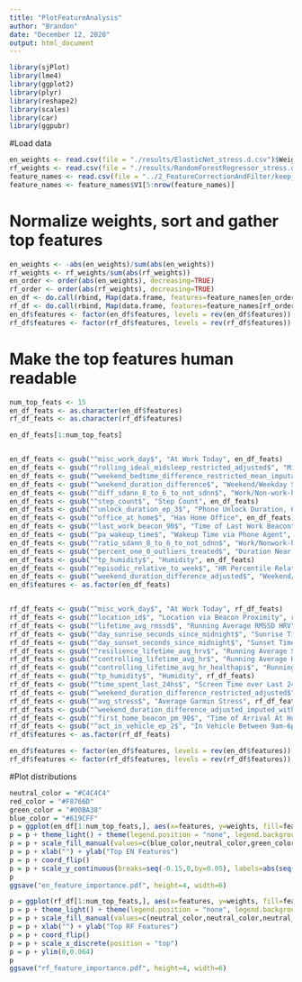 ```yaml
---
title: "PlotFeatureAnalysis"
author: "Brandon"
date: "December 12, 2020"
output: html_document
---
```


```r
library(sjPlot)
library(lme4)
library(ggplot2)
library(plyr)
library(reshape2)
library(scales)
library(car)
library(ggpubr)
```

#Load data
```r
en_weights <- read.csv(file = "./results/ElasticNet_stress.d.csv")$Weights
rf_weights <- read.csv(file = "./results/RandomForestRegressor_stress.d.csv")$Weights
feature_names <- read.csv(file = "../2_FeatureCorrectionAndFilter/keep_non_survey_context_cols2.csv", header=FALSE)
feature_names <- feature_names$V1[5:nrow(feature_names)]
```

# Normalize weights, sort and gather top features
```r
en_weights <- -abs(en_weights)/sum(abs(en_weights))
rf_weights <- rf_weights/sum(abs(rf_weights))
en_order <- order(abs(en_weights), decreasing=TRUE)
rf_order <- order(abs(rf_weights), decreasing=TRUE)
en_df <- do.call(rbind, Map(data.frame, features=feature_names[en_order], weights=en_weights[en_order]))
rf_df <- do.call(rbind, Map(data.frame, features=feature_names[rf_order], weights=rf_weights[rf_order]))
en_df$features <- factor(en_df$features, levels = rev(en_df$features))
rf_df$features <- factor(rf_df$features, levels = rev(rf_df$features))
```

# Make the top features human readable
```r
num_top_feats <- 15
en_df_feats <- as.character(en_df$features)
rf_df_feats <- as.character(rf_df$features)

en_df_feats[1:num_top_feats]


en_df_feats <- gsub("^misc_work_day$", "At Work Today", en_df_feats)
en_df_feats <- gsub("^rolling_ideal_midsleep_restricted_adjusted$", "Midpoint of Main Sleep", en_df_feats)
en_df_feats <- gsub("^weekend_bedtime_difference_restricted_mean_imputation$", "Weekend/Weekday Bedtime Difference", en_df_feats)
en_df_feats <- gsub("^weekend_duration_difference$", "Weekend/Weekday Sleep Duration Difference", en_df_feats)
en_df_feats <- gsub("^diff_sdann_8_to_6_to_not_sdnn$", "Work/Non-work-hours SDANN HRV Difference", en_df_feats)
en_df_feats <- gsub("^step_count$", "Step Count", en_df_feats)
en_df_feats <- gsub("^unlock_duration_ep_3$", "Phone Unlock Duration, 6pm-12am", en_df_feats)
en_df_feats <- gsub("^office_at_home$", "Has Home Office", en_df_feats)
en_df_feats <- gsub("^last_work_beacon_90$", "Time of Last Work Beacon", en_df_feats)
en_df_feats <- gsub("^pa_wakeup_time$", "Wakeup Time via Phone Agent", en_df_feats)
en_df_feats <- gsub("^ratio_sdann_8_to_6_to_not_sdnn$", "Work/Nonwork-hours SDANN HRV Ratio", en_df_feats)
en_df_feats <- gsub("^percent_one_0_outliers_treated$", "Duration Near 1+ Participants, 12am-9am", en_df_feats)
en_df_feats <- gsub("^tp_humidity$", "Humidity", en_df_feats)
en_df_feats <- gsub("^episodic_relative_to_week$", "HR Percentile Relative to Previous Week", en_df_feats)
en_df_feats <- gsub("^weekend_duration_difference_adjusted$", "Weekend/Weekday Adjusted Sleep Duration Difference", en_df_feats)
en_df$features <- as.factor(en_df_feats)


rf_df_feats <- gsub("^misc_work_day$", "At Work Today", rf_df_feats)
rf_df_feats <- gsub("^location_id$", "Location via Beacon Proximity", rf_df_feats)
rf_df_feats <- gsub("^lifetime_avg_rmssd$", "Running Average RMSSD HRV", rf_df_feats)
rf_df_feats <- gsub("^day_sunrise_seconds_since_midnight$", "Sunrise Time", rf_df_feats)
rf_df_feats <- gsub("^day_sunset_seconds_since_midnight$", "Sunset Time", rf_df_feats)
rf_df_feats <- gsub("^resilience_lifetime_avg_hrv$", "Running Average SDNN HRV", rf_df_feats)
rf_df_feats <- gsub("^controlling_lifetime_avg_hr$", "Running Average HR", rf_df_feats)
rf_df_feats <- gsub("^controlling_lifetime_avg_hr_healthapi$", "Running Average HR With Garmin Filtering", rf_df_feats)
rf_df_feats <- gsub("^tp_humidity$", "Humidity", rf_df_feats)
rf_df_feats <- gsub("^time_spent_last_24hs$", "Screen Time over Last 24 Hours", rf_df_feats)
rf_df_feats <- gsub("^weekend_duration_difference_restricted_adjusted$", "Weekend/Weekday Adjusted Sleep Duration Difference", rf_df_feats)
rf_df_feats <- gsub("^avg_stress$", "Average Garmin Stress", rf_df_feats)
rf_df_feats <- gsub("^weekend_duration_difference_adjusted_imputed_with_pa$", "Weekend/Weekday PA-Adjusted Sleep Duration Difference", rf_df_feats)
rf_df_feats <- gsub("^first_home_beacon_pm_90$", "Time of Arrival At Home After 12pm", rf_df_feats)
rf_df_feats <- gsub("^act_in_vehicle_ep_2$", "In Vehicle Between 9am-6pm ", rf_df_feats)
rf_df$features <- as.factor(rf_df_feats)

en_df$features <- factor(en_df$features, levels = rev(en_df$features))
rf_df$features <- factor(rf_df$features, levels = rev(rf_df$features))
```


#Plot distributions
```r
neutral_color = "#C4C4C4"
red_color = "#F8766D"
green_color = "#00BA38"
blue_color = "#619CFF"
p = ggplot(en_df[1:num_top_feats,], aes(x=features, y=weights, fill=features)) + geom_bar(stat="identity", , color="black")
p = p + theme_light() + theme(legend.position = "none", legend.background = element_rect(fill="transparent"), panel.background = element_blank(), legend.title=element_blank(), strip.background = element_rect(fill="white"), strip.text = element_text(color="black", face="bold", size=11, hjust=0.5), axis.text.x = element_text(size=11), axis.text.y = element_text(size=11), text = element_text(size=11))
p = p + scale_fill_manual(values=c(blue_color,neutral_color,green_color,neutral_color,neutral_color,neutral_color,neutral_color,neutral_color,neutral_color,neutral_color,neutral_color,neutral_color,neutral_color,neutral_color,"#F8766D"))
p = p + xlab("") + ylab("Top EN Features")
p = p + coord_flip()
p = p + scale_y_continuous(breaks=seq(-0.15,0,by=0.05), labels=abs(seq(-0.15,0,by=0.05)), limits=c(-0.15,0))
p
ggsave("en_feature_importance.pdf", height=4, width=6)

p = ggplot(rf_df[1:num_top_feats,], aes(x=features, y=weights, fill=features)) + geom_bar(stat="identity", , color="black")
p = p + theme_light() + theme(legend.position = "none", legend.background = element_rect(fill="transparent"), panel.background = element_blank(), legend.title=element_blank(), strip.background = element_rect(fill="white"), strip.text = element_text(color="black", face="bold", size=11, hjust=0.5), axis.text.x = element_text(size=11), axis.text.y = element_text(size=11), text = element_text(size=11))
p = p + scale_fill_manual(values=c(neutral_color,neutral_color,neutral_color,neutral_color,blue_color,neutral_color,green_color,neutral_color,neutral_color,neutral_color,neutral_color,neutral_color,neutral_color,neutral_color,"#F8766D"))
p = p + xlab("") + ylab("Top RF Features")
p = p + coord_flip()
p = p + scale_x_discrete(position = "top")
p = p + ylim(0,0.064)
p
ggsave("rf_feature_importance.pdf", height=4, width=6)
```

